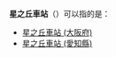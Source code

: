 '''星之丘車站'''（{{jpn|j=星ヶ丘駅}}）可以指的是：

* [[星之丘車站_(大阪府)|星之丘車站 (大阪府)]]
* [[星之丘車站_(愛知縣)|星之丘車站 (愛知縣)]]

{{disambig|Cat=五字車站名消歧義}}